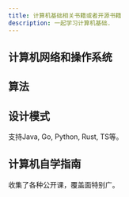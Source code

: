 ```yaml
---
title: 计算机基础相关书籍或者开源书籍
description: 一起学习计算机基础.
---
```



## 计算机网络和操作系统

<CardGrid>
	<Card title="计算机网络教程 By 小林coding" icon="seti:notebook">
		<LinkCard title="网站" href="https://xiaolincoding.com/network/" />
		<LinkCard title="Github" href="https://github.com/xiaolincoder/CS-Base" />
	</Card>
    <Card title="操作系统教程 By 小林coding" icon="seti:notebook">
		<LinkCard title="网站" href="https://xiaolincoding.com/os/" />
		<LinkCard title="Github" href="https://github.com/xiaolincoder/CS-Base" />
	</Card>
</CardGrid>

## 算法

<CardGrid>
	<Card title="Hello-Algo" icon="seti:notebook">
		<LinkCard title="网站" href="https://xiaolincoding.com/network/" />
		<LinkCard title="Github" href="https://github.com/krahets/hello-algo" />
	</Card>
    <Card title="labuladong的算法笔记" icon="seti:notebook">
		<LinkCard title="网站" href="https://github.com/labuladong/fucking-algorithm" />
		<LinkCard title="Github" href="https://labuladong.online/algo/home/" />
	</Card>
	<Card title="代码随想录" icon="seti:notebook">
		<LinkCard title="网站" href="https://programmercarl.com/" />
		<LinkCard title="Github" href="https://github.com/youngyangyang04/leetcode-master" />
	</Card>
	
</CardGrid>

## 设计模式


<CardGrid>
	<Card title="design-patterns" icon="seti:notebook">
        支持Java, Go, Python, Rust, TS等。
		<LinkCard title="网站" href="https://refactoringguru.cn/design-patterns" />
	</Card>
</CardGrid>

## 计算机自学指南

<CardGrid>
	<Card title="自学指南" icon="seti:notebook">
        收集了各种公开课，覆盖面特别广。
		<LinkCard title="网站" href="https://csdiy.wiki/#_7" />
	</Card>
</CardGrid>

